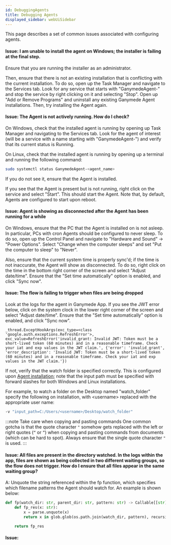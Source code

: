 ```yaml
---
id: DebuggingAgents
title: Debugging Agents
displayed_sidebar: webUiSidebar
---
```


This page describes a set of common issues associated with configuring agents.

#### Issue: I am unable to install the agent on Windows; the installer is failing at the final step.

Ensure that you are running the installer as an administrator.  

Then, ensure that there is not an existing installation that is conflicting with the current installation.  To do so, open up the Task Manager and navigate to the Services tab.  Look for any service that starts with "GanymedeAgent-" and stop the service by right clicking on it and selecting "Stop".  Open up "Add or Remove Programs" and uninstall any existing Ganymede Agent installations.  Then, try installing the Agent again.

#### Issue: The Agent is not actively running.  How do I check?

On Windows, check that the installed agent is running by opening up Task Manager and navigating to the Services tab.  Look for the agent of interest (will be a service with a name starting with "GanymedeAgent-") and verify that its current status is Running.  

On Linux, check that the installed agent is running by opening up a terminal and running the following command:

```bash
sudo systemctl status GanymedeAgent-<agent_name>
```

If you do not see it, ensure that the Agent is installed.

If you see that the Agent is present but is not running, right click on the service and select "Start".  This should start the Agent.  Note that, by default, Agents are configured to start upon reboot.

#### Issue: Agent is showing as disconnected after the Agent has been running for a while

On Windows, ensure that the PC that the Agent is installed on is not asleep.  In particular, PCs with cron Agents should be configured to never sleep.  To do so, open up the Control Panel and navigate to "Hardware and Sound" -> "Power Options".  Select "Change when the computer sleeps" and set "Put the computer to sleep" to "Never".

Also, ensure that the current system time is properly sync'd; if the time is not inaccurate, the Agent will show as disconnected.  To do so, right click on the time in the bottom right corner of the screen and select "Adjust date/time".  Ensure that the "Set time automatically" option is enabled, and click "Sync now".

#### Issue: The flow is failing to trigger when files are being dropped

Look at the logs for the agent in Ganymede App.  If you see the JWT error below, click on the system clock in the lower right corner of the screen and select "Adjust date/time".  Ensure that the "Set time automatically" option is enabled, and click "Sync now".

```shell
_thread.ExceptHookArgs(exc_type=<class 'google.auth.exceptions.RefreshError'>, exc_value=RefreshError('invalid_grant: Invalid JWT: Token must be a short-lived token (60 minutes) and in a reasonable timeframe. Check your iat and exp values in the JWT claim.', {'error': 'invalid_grant', 'error_description': 'Invalid JWT: Token must be a short-lived token (60 minutes) and in a reasonable timeframe. Check your iat and exp values in the JWT claim.'})
```

If not, verify that the watch folder is specified correctly.  This is configured upon [Agent installation](./Agent#windows-installation); note that the input path must be specified with forward slashes for both Windows and Linux installations.

For example, to watch a folder on the Desktop named "watch_folder" specify the following on installation, with \<username\> replaced with the appropriate user name:

```bash
-v "input_path=C:/Users/<username>/Desktop/watch_folder"
```

:::note Take care when copying and pasting commands
One common gotcha is that the quote character `"` somehow gets replaced with the left or right quotes (`“` or `”`) when copying and pasting commands from documents (which can be hard to spot).  Always ensure that the single quote character `"` is used. 
:::

#### Issue: All files are present in the directory watched.  In the logs within the app, files are shown as being collected in two different waiting groups, so the flow does not trigger.  How do I ensure that all files appear in the same waiting group?

A: Unquote the string referenced within the fp function, which specifies which filename patterns the Agent should watch for.  An example is shown below:

```python
def fp(watch_dir: str, parent_dir: str, pattern: str) -> Callable[[str], bool]:
    def fp_res(x: str):
        x = parse.unquote(x)
        return x in glob.glob(os.path.join(watch_dir, pattern), recursive=True)

    return fp_res
```

#### Issue: 
